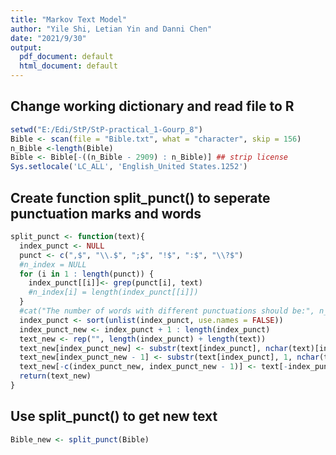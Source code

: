 ```yaml
---
title: "Markov Text Model"
author: "Yile Shi, Letian Yin and Danni Chen"
date: "2021/9/30"
output:
  pdf_document: default
  html_document: default
---
```


## Change working dictionary and read file to R
```r
setwd("E:/Edi/StP/StP-practical_1-Gourp_8")
Bible <- scan(file = "Bible.txt", what = "character", skip = 156)
n_Bible <-length(Bible)
Bible <- Bible[-((n_Bible - 2909) : n_Bible)] ## strip license
Sys.setlocale('LC_ALL', 'English_United States.1252')
```

## Create function split_punct() to seperate punctuation marks and words
```r
split_punct <- function(text){
  index_punct <- NULL
  punct <- c(",$", "\\.$", ";$", "!$", ":$", "\\?$")
  #n_index = NULL
  for (i in 1 : length(punct)) {
    index_punct[[i]]<- grep(punct[i], text)
    #n_index[i] = length(index_punct[[i]])
  }
  #cat("The number of words with different punctuations should be:", n_index, collapse = "\n")
  index_punct <- sort(unlist(index_punct, use.names = FALSE))
  index_punct_new <- index_punct + 1 : length(index_punct)
  text_new <- rep("", length(index_punct) + length(text))
  text_new[index_punct_new] <- substr(text[index_punct], nchar(text)[index_punct], nchar(text)[index_punct])
  text_new[index_punct_new - 1] <- substr(text[index_punct], 1, nchar(text)[index_punct] - 1)
  text_new[-c(index_punct_new, index_punct_new - 1)] <- text[-index_punct]
  return(text_new)
}
```

## Use split_punct() to get new text
```r
Bible_new <- split_punct(Bible)
```

